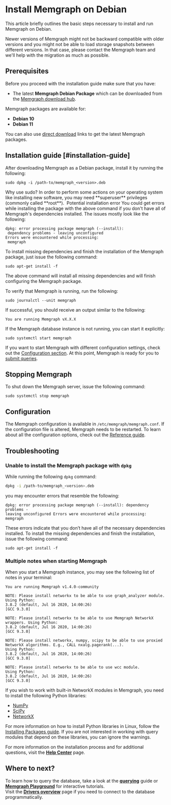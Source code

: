 
# Install Memgraph on Debian

This article briefly outlines the basic steps necessary to install and run
Memgraph on Debian.

<Callout type="warning"> 
Newer versions of Memgraph might not be backward
compatible with older versions and you might not be able to load storage
snapshots between different versions. In that case, please contact the Memgraph
team and we'll help with the migration as much as possible.
 </Callout>

## Prerequisites

Before you proceed with the installation guide make sure that you have:
* The latest **Memgraph Debian Package** which can be downloaded from the
  [Memgraph download hub](https://memgraph.com/download/).

<Callout type="info">

Memgraph packages are available for:
- **Debian 10**
- **Debian 11**

</Callout>

You can also use [direct download](../direct-download-links.md) links to get the
latest Memgraph packages. 

## Installation guide [#installation-guide]

After downloading Memgraph as a Debian package, install it by running the
following:

```console
sudo dpkg -i /path-to/memgraph_<version>.deb
```

<Callout type="info">
 Why use sudo?
In order to perform some actions on your operating system
like installing new software, you may need **superuser** privileges (commonly
called **root**). 
</Callout>

<Callout type="warning"> 
Potential installation error
You could get errors while installing
the package with the above command if you don't have all of Memgraph's
dependencies installed. The issues mostly look like the following:

```console
dpkg: error processing package memgraph (--install):
 dependency problems - leaving unconfigured
Errors were encountered while processing:
 memgraph
```

To install missing dependencies and finish the installation of the Memgraph
package, just issue the following command:

```console
sudo apt-get install -f
```

The above command will install all missing dependencies and will finish
configuring the Memgraph package.
</Callout>

To verify that Memgraph is running, run the following:

```console
sudo journalctl --unit memgraph
```

If successful, you should receive an output similar to the following:

```console
You are running Memgraph vX.X.X
```

If the Memgraph database instance is not running, you can start it explicitly:

```console
sudo systemctl start memgraph
```

If you want to start Memgraph with different configuration settings, check out
the [Configuration section](#configuration). At this point, Memgraph is ready for you
to [submit queries](/connect-to-memgraph/overview.mdx).

## Stopping Memgraph

To shut down the Memgraph server, issue the following command:

```console
sudo systemctl stop memgraph
```

## Configuration

The Memgraph configuration is available in `/etc/memgraph/memgraph.conf`. If the
configuration file is altered, Memgraph needs to be restarted. To learn about
all the configuration options, check out the [Reference
guide](/reference-guide/configuration.md).

## Troubleshooting

### Unable to install the Memgraph package with `dpkg`

While running the following `dpkg` command:

```bash
dpkg -i /path-to/memgraph_<version>.deb
```

you may encounter errors that resemble the following:

```console
dpkg: error processing package memgraph (--install): dependency problems -
leaving unconfigured Errors were encountered while processing: memgraph
```

These errors indicate that you don’t have all of the necessary dependencies
installed. To install the missing dependencies and finish the installation,
issue the following command:

```console
sudo apt-get install -f
```

### Multiple notes when starting Memgraph

When you start a Memgraph instance, you may see the following list of notes in
your terminal:

```console
You are running Memgraph v1.4.0-community

NOTE: Please install networkx to be able to use graph_analyzer module. Using Python:
3.8.2 (default, Jul 16 2020, 14:00:26)
[GCC 9.3.0]

NOTE: Please install networkx to be able to use Memgraph NetworkX wrappers. Using Python:
3.8.2 (default, Jul 16 2020, 14:00:26)
[GCC 9.3.0]

NOTE: Please install networkx, numpy, scipy to be able to use proxied NetworkX algorithms. E.g., CALL nxalg.pagerank(...).
Using Python:
3.8.2 (default, Jul 16 2020, 14:00:26)
[GCC 9.3.0]

NOTE: Please install networkx to be able to use wcc module.
Using Python:
3.8.2 (default, Jul 16 2020, 14:00:26)
[GCC 9.3.0]
```

If you wish to work with built-in NetworkX modules in Memgraph, you need to
install the following Python libraries:
* [NumPy](https://numpy.org/)
* [SciPy](https://www.scipy.org/)
* [NetworkX](https://networkx.org/)

For more information on how to install Python libraries in Linux, follow the
[Installing Packages
guide](https://packaging.python.org/tutorials/installing-packages/). If you are
not interested in working with query modules that depend on these libraries, you
can ignore the warnings.

For more information on the installation process and for additional questions,
visit the **[Help Center](/help-center)** page.

## Where to next?

To learn how to query the database, take a look at the
**[querying](/connect-to-memgraph/overview.mdx)** guide or **[Memgraph
Playground](https://playground.memgraph.com/)** for interactive tutorials.<br/>
Visit the **[Drivers overview](/connect-to-memgraph/drivers/overview.md)**
page if you need to connect to the database programmatically.